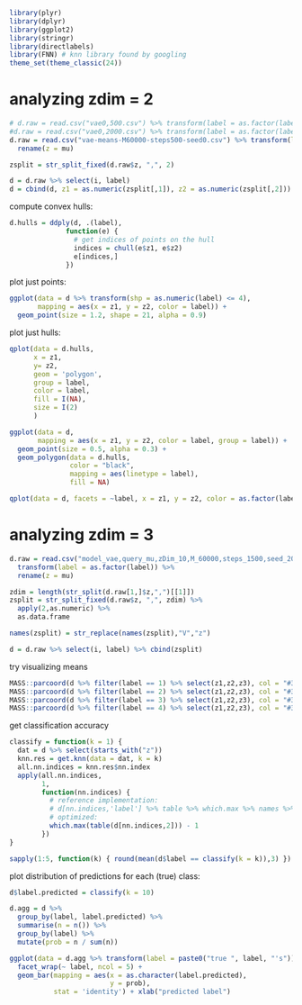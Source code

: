 
```r
library(plyr)
library(dplyr)
library(ggplot2)
library(stringr)
library(directlabels)
library(FNN) # knn library found by googling
theme_set(theme_classic(24))
```

# analyzing zdim = 2

```r
# d.raw = read.csv("vae0,500.csv") %>% transform(label = as.factor(label))
#d.raw = read.csv("vae0,2000.csv") %>% transform(label = as.factor(label))
d.raw = read.csv("vae-means-M60000-steps500-seed0.csv") %>% transform(label = as.factor(label)) %>%
  rename(z = mu)
```

```r
zsplit = str_split_fixed(d.raw$z, ",", 2)

d = d.raw %>% select(i, label)
d = cbind(d, z1 = as.numeric(zsplit[,1]), z2 = as.numeric(zsplit[,2]))
```

compute convex hulls:
```r
d.hulls = ddply(d, .(label),
              function(e) {
                # get indices of points on the hull
                indices = chull(e$z1, e$z2)
                e[indices,]
              })
```

plot just points:

```r
ggplot(data = d %>% transform(shp = as.numeric(label) <= 4),
       mapping = aes(x = z1, y = z2, color = label)) +
  geom_point(size = 1.2, shape = 21, alpha = 0.9)
```

plot just hulls:

```r
qplot(data = d.hulls,
      x = z1,
      y= z2,
      geom = 'polygon',
      group = label,
      color = label,
      fill = I(NA),
      size = I(2)
      )
```

```r
ggplot(data = d,
       mapping = aes(x = z1, y = z2, color = label, group = label)) + 
  geom_point(size = 0.5, alpha = 0.3) +
  geom_polygon(data = d.hulls,
               color = "black",
               mapping = aes(linetype = label),
               fill = NA)
```


```r
qplot(data = d, facets = ~label, x = z1, y = z2, color = as.factor(label))
```


# analyzing zdim = 3


```r
d.raw = read.csv("model_vae,query_mu,zDim_10,M_60000,steps_1500,seed_20.csv", stringsAsFactors = FALSE) %>%
  transform(label = as.factor(label)) %>%
  rename(z = mu)
```

```r
zdim = length(str_split(d.raw[1,]$z,",")[[1]])
zsplit = str_split_fixed(d.raw$z, ",", zdim) %>%
  apply(2,as.numeric) %>%
  as.data.frame

names(zsplit) = str_replace(names(zsplit),"V","z")

d = d.raw %>% select(i, label) %>% cbind(zsplit)
```

try visualizing means
```r
MASS::parcoord(d %>% filter(label == 1) %>% select(z1,z2,z3), col = "#377EB811")
MASS::parcoord(d %>% filter(label == 2) %>% select(z1,z2,z3), col = "#377EB811")
MASS::parcoord(d %>% filter(label == 3) %>% select(z1,z2,z3), col = "#377EB811")
MASS::parcoord(d %>% filter(label == 4) %>% select(z1,z2,z3), col = "#377EB811")
```


get classification accuracy
```r
classify = function(k = 1) {
  dat = d %>% select(starts_with("z"))
  knn.res = get.knn(data = dat, k = k)
  all.nn.indices = knn.res$nn.index
  apply(all.nn.indices,
        1,
        function(nn.indices) {
          # reference implementation:
          # d[nn.indices,'label'] %>% table %>% which.max %>% names %>% as.numeric
          # optimized:
          which.max(table(d[nn.indices,2])) - 1
        })
}

sapply(1:5, function(k) { round(mean(d$label == classify(k = k)),3) })
```

plot distribution of predictions for each (true) class:
```r
d$label.predicted = classify(k = 10)
```

```r
d.agg = d %>%
  group_by(label, label.predicted) %>%
  summarise(n = n()) %>%
  group_by(label) %>%
  mutate(prob = n / sum(n))

ggplot(data = d.agg %>% transform(label = paste0("true ", label, "'s"))) + 
  facet_wrap(~ label, ncol = 5) +
  geom_bar(mapping = aes(x = as.character(label.predicted),
                         y = prob),
           stat = 'identity') + xlab("predicted label")
```

